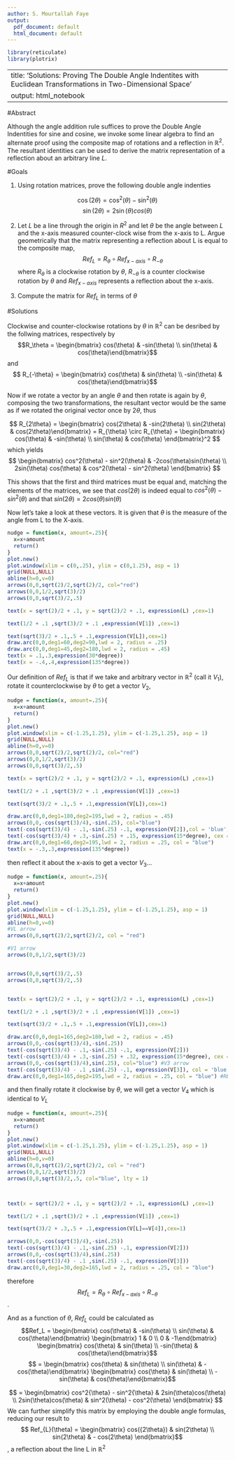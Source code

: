 ```yaml
---
author: S. Mourtallah Faye
output:
  pdf_document: default
  html_document: default
---
```

```r
library(reticulate)
library(plotrix)
```
---
title: 'Solutions: Proving The Double Angle Indentites with Euclidean Transformations in Two-Dimensional Space'
output: html_notebook
---

#Abstract

Although the angle addition rule suffices to prove the Double Angle Indentities for sine and cosine, we invoke some linear algebra to find an alternate proof using the composite map of rotations and a reflection in $\mathbb{R}^2$. The resultant identities can be used to derive the matrix representation of a reflection about an arbitrary line $L$.

#Goals

1. Using rotation matrices, prove the following double angle indenties

$$ \cos(2\theta) = \cos^2(\theta) -\sin^2(\theta)$$
$$ \sin(2\theta) = 2\sin(\theta)cos(\theta) $$ 

2. Let $L$ be a line through the origin in $R^2$ and let $\theta$ be the angle between $L$ and the x-axis measured counter-clock wise from the x-axis to L. Argue geometrically that the matrix representing a reflection about L is equal to the composite map, 
$$Ref_L = R_\theta \circ Ref_{x-axis} \circ R_{-\theta}$$ 
where  $R_\theta$ is a clockwise rotation by $\theta$,  $R_{-\theta}$ is a counter clockwise rotation by $\theta$ and $Ref_{x-axis}$ represents a reflection about the x-axis.

3. Compute the matrix for $Ref_L$ in terms of $\theta$ 

#Solutions

Clockwise and counter-clockwise rotations by $\theta$ in $\mathbb{R}^2$ can be desribed by the follwing matrices, respectively by $$R_\theta = \begin{bmatrix} cos(\theta) & -sin(\theta) \\ sin(\theta) & cos(\theta)\end{bmatrix}$$ and $$ R_{-\theta} = \begin{bmatrix} cos(\theta) & sin(\theta) \\ -sin(\theta) & cos(\theta)\end{bmatrix}$$

Now if we rotate a vector by an angle $\theta$ and then rotate is again by $\theta$, composing the two transformations, the resultant vector would be the same as if we rotated the original vector once by $2\theta$, thus 

$$
R_{2\theta} 
= \begin{bmatrix} cos(2\theta) & -sin(2\theta) \\ sin(2\theta) & cos(2\theta)\end{bmatrix}
= R_{\theta} \circ R_{\theta} 
= \begin{bmatrix}
cos(\theta) & -sin(\theta) \\ sin(\theta) & cos(\theta) \end{bmatrix}^2 
$$
which yields $$ \begin{bmatrix}
cos^2(\theta) - sin^2(\theta) & -2cos(\theta)sin(\theta) \\ 2sin(\theta) cos(\theta) & cos^2(\theta) - sin^2(\theta)  \end{bmatrix} $$ 

This shows that the first and third matrices must be equal and, matching the elements of the matrices, we see that $cos(2\theta)$ is indeed equal to $cos^2(\theta) - sin^2(\theta)$ and that $sin(2{\theta}) = 2cos(\theta)sin(\theta)$

Now let's take a look at these vectors. It is given that $\theta$ is the measure of the angle from L to the X-axis. 

```r
nudge = function(x, amount=.25){
  x=x+amount
  return()
}
plot.new()
plot.window(xlim = c(0,.25), ylim = c(0,1.25), asp = 1)
grid(NULL,NULL)
abline(h=0,v=0)
arrows(0,0,sqrt(2)/2,sqrt(2)/2, col="red")
arrows(0,0,1/2,sqrt(3)/2)
arrows(0,0,sqrt(3)/2,.5)

text(x = sqrt(2)/2 + .1, y = sqrt(2)/2 + .1, expression(L) ,cex=1)

text(1/2 + .1 ,sqrt(3)/2 + .1 ,expression(V[1]) ,cex=1)

text(sqrt(3)/2 + .1,.5 + .1,expression(V[L]),cex=1)
draw.arc(0,0,deg1=60,deg2=90,lwd = 2, radius = .25)
draw.arc(0,0,deg1=45,deg2=180,lwd = 2, radius = .45)
text(x = .1,.3,expression(30*degree))
text(x = -.4,.4,expression(135*degree))
```

Our definition of $Ref_L$ is that if we take and arbitrary vector in $\mathbb{R}^2$ (call it $V_1$), rotate it counterclockwise by $\theta$ to get a vector $V_2$, 

```r
nudge = function(x, amount=.25){
  x=x+amount
  return()
}
plot.new()
plot.window(xlim = c(-1.25,1.25), ylim = c(-1.25,1.25), asp = 1)
grid(NULL,NULL)
abline(h=0,v=0)
arrows(0,0,sqrt(2)/2,sqrt(2)/2, col="red")
arrows(0,0,1/2,sqrt(3)/2)
arrows(0,0,sqrt(3)/2,.5)

text(x = sqrt(2)/2 + .1, y = sqrt(2)/2 + .1, expression(L) ,cex=1)

text(1/2 + .1 ,sqrt(3)/2 + .1 ,expression(V[1]) ,cex=1)

text(sqrt(3)/2 + .1,.5 + .1,expression(V[L]),cex=1)

draw.arc(0,0,deg1=180,deg2=195,lwd = 2, radius = .45)
arrows(0,0,-cos(sqrt(3)/4),-sin(.25), col="blue")
text(-cos(sqrt(3)/4) - .1,-sin(.25) -.1, expression(V[2]),col = 'blue')
text(-cos(sqrt(3)/4) + .3,-sin(.25) + .15, expression(15*degree), cex = .75)
draw.arc(0,0,deg1=60,deg2=195,lwd = 2, radius = .25, col = "blue")
text(x = -.3,.3,expression(135*degree))
```



then reflect it about the x-axis to get a vector $V_3$...

```r
nudge = function(x, amount=.25){
  x=x+amount
  return()
}
plot.new()
plot.window(xlim = c(-1.25,1.25), ylim = c(-1.25,1.25), asp = 1)
grid(NULL,NULL)
abline(h=0,v=0)
#VL arrow
arrows(0,0,sqrt(2)/2,sqrt(2)/2, col = "red")

#V1 arrow
arrows(0,0,1/2,sqrt(3)/2)


arrows(0,0,sqrt(3)/2,.5)
arrows(0,0,sqrt(3)/2,.5)


text(x = sqrt(2)/2 + .1, y = sqrt(2)/2 + .1, expression(L) ,cex=1)

text(1/2 + .1 ,sqrt(3)/2 + .1 ,expression(V[1]) ,cex=1)

text(sqrt(3)/2 + .1,.5 + .1,expression(V[L]),cex=1)

draw.arc(0,0,deg1=165,deg2=180,lwd = 2, radius = .45)
arrows(0,0,-cos(sqrt(3)/4),-sin(.25))
text(-cos(sqrt(3)/4) - .1,-sin(.25) -.1, expression(V[2]))
text(-cos(sqrt(3)/4) + .3,-sin(.25) + .32, expression(15*degree), cex = .75)
arrows(0,0,-cos(sqrt(3)/4),sin(.25), col="blue") #V3 arrow
text(-cos(sqrt(3)/4) - .1 ,sin(.25) -.1, expression(V[3]), col = 'blue') #v3 label
draw.arc(0,0,deg1=165,deg2=195,lwd = 2, radius = .25, col = "blue") #REFx
```


and then finally rotate it clockwise by $\theta$, we will get a vector $V_4$ which is identical to $V_L$

```r
nudge = function(x, amount=.25){
  x=x+amount
  return()
}
plot.new()
plot.window(xlim = c(-1.25,1.25), ylim = c(-1.25,1.25), asp = 1)
grid(NULL,NULL)
abline(h=0,v=0)
arrows(0,0,sqrt(2)/2,sqrt(2)/2, col = "red")
arrows(0,0,1/2,sqrt(3)/2)
arrows(0,0,sqrt(3)/2,.5, col="blue", lty = 1)



text(x = sqrt(2)/2 + .1, y = sqrt(2)/2 + .1, expression(L) ,cex=1)

text(1/2 + .1 ,sqrt(3)/2 + .1 ,expression(V[1]) ,cex=1)

text(sqrt(3)/2 + .3,.5 + .1,expression(V[L]==V[4]),cex=1)

arrows(0,0,-cos(sqrt(3)/4),-sin(.25))
text(-cos(sqrt(3)/4) - .1,-sin(.25) -.1, expression(V[2]))
arrows(0,0,-cos(sqrt(3)/4),sin(.25))
text(-cos(sqrt(3)/4) - .1 ,sin(.25) -.1, expression(V[3]))
draw.arc(0,0,deg1=30,deg2=165,lwd = 2, radius = .25, col = "blue")

```


therefore $$Ref_L = R_\theta \circ Ref_{x-axis} \circ R_{-\theta}$$.

And as a function of $\theta$, $Ref_L$ could be calculated as $$Ref_L = \begin{bmatrix} cos(\theta) & -sin(\theta) \\ sin(\theta) & cos(\theta)\end{bmatrix} \begin{bmatrix} 1 & 0 \\ 0 & -1\end{bmatrix} \begin{bmatrix} cos(\theta) & sin(\theta) \\ -sin(\theta) & cos(\theta)\end{bmatrix}$$
$$ = \begin{bmatrix} cos(\theta) & sin(\theta) \\ sin(\theta) & -cos(\theta)\end{bmatrix} \begin{bmatrix} cos{\theta} & sin(\theta) \\ -sin(\theta) & cos(\theta)\end{bmatrix}$$

$$ = \begin{bmatrix} cos^2{\theta} - sin^2{\theta} & 2sin(\theta)cos(\theta) \\ 2sin(\theta)cos(\theta) & sin^2(\theta) - cos^2(\theta) \end{bmatrix} $$ 
We can further simplify this matrix by employing the double angle formulas, reducing our result to $$ Ref_{L}(\theta) = \begin{bmatrix} cos({2\theta}) & sin(2\theta) \\ sin(2\theta) & - cos(2\theta) \end{bmatrix}$$, a reflection about the line L in $\mathbb{R}^2$

